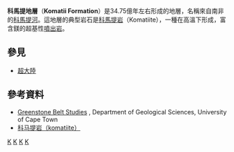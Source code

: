 '''科馬提地層'''（'''Komatii Formation'''）是34.75億年左右形成的地層，名稱來自南非的[[科馬提河|科馬提河]]。這地層的典型岩石是[[科馬提岩|科馬提岩]]（Komatiite），一種在高溫下形成，富含鎂的超基性[[噴出岩|噴出岩]]。

== 參見 ==
*[[超大陸|超大陸]]

== 參考資料 ==
*[http://web.uct.ac.za/depts/cigces/gsbelts.htm Greenstone Belt Studies] {{Wayback|url=http://web.uct.ac.za/depts/cigces/gsbelts.htm |date=20120204055330 }}, Department of Geological Sciences, University of Cape Town
*[http://www.uua.cn/rock/show-6551-1.html 科马提岩（komatiite）]{{Dead link|date=2018年6月 |bot=InternetArchiveBot |fix-attempted=no }}

[[Category:火山學|K]]
[[Category:地質學|K]]
[[Category:超大陸|K]]
[[Category:地层组|K]]